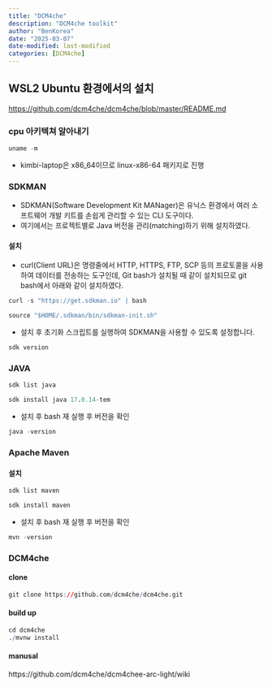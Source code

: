 ```yaml
---
title: "DCM4che"
description: "DCM4che toolkit"
author: "BenKorea"
date: "2025-03-07"
date-modified: last-modified
categories: [DCM4che]
---
```


## WSL2 Ubuntu 환경에서의 설치

<https://github.com/dcm4che/dcm4che/blob/master/README.md>

### cpu 아키텍쳐 알아내기

```r
uname -m
```

-   kimbi-laptop은 x86_64이므로 linux-x86-64 패키지로 진행

### SDKMAN

-   SDKMAN(Software Development Kit MANager)은 유닉스 환경에서 여러 소프트웨어 개발 키트를 손쉽게 관리할 수 있는 CLI 도구이다.
-   여기에서는 프로젝트별로 Java 버전을 관리(matching)하기 위해 설치하였다.

#### 설치

-   curl(Client URL)은 명령줄에서 HTTP, HTTPS, FTP, SCP 등의 프로토콜을 사용하여 데이터를 전송하는 도구인데, Git bash가 설치될 때 같이 설치되므로 git bash에서 아래와 같이 설치하였다.

```r
curl -s "https://get.sdkman.io" | bash
```

```r
source "$HOME/.sdkman/bin/sdkman-init.sh"
```

-   설치 후 초기화 스크립트를 실행하여 SDKMAN을 사용할 수 있도록 설정합니다.

```r
sdk version
```

### JAVA

```r
sdk list java
```

```r
sdk install java 17.0.14-tem
```

-   설치 후 bash 재 실행 후 버전을 확인

```r
java -version
```

### Apache Maven

#### 설치

```r
sdk list maven
```

```r
sdk install maven
```

-   설치 후 bash 재 실행 후 버전을 확인

```r
mvn -version
```

### DCM4che

#### clone

```r
git clone https://github.com/dcm4che/dcm4che.git
```

#### build up

```r
cd dcm4che
./mvnw install
```

#### manusal

https://github.com/dcm4che/dcm4chee-arc-light/wiki
